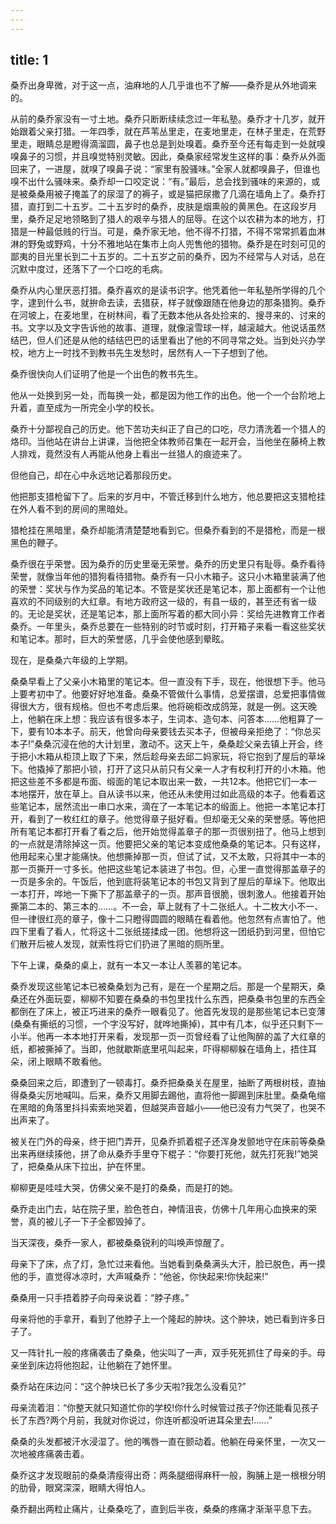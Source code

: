 ```yaml
---
---
---
```

title: 1
---



桑乔出身卑微，对于这一点，油麻地的人几乎谁也不了解——桑乔是从外地调来的。

从前的桑乔家没有一寸土地。桑乔只断断续续念过一年私塾。桑乔才十几岁，就开始跟着父亲打猎。一年四季，就在芦苇丛里走，在麦地里走，在林子里走，在荒野里走，眼睛总是瞪得滴溜圆，鼻子也总是到处嗅着。桑乔至今还有每走到一处就嗅嗅鼻子的习惯，并且嗅觉特别灵敏。因此，桑桑家经常发生这样的事：桑乔从外面回来了，一进屋，就嗅了嗅鼻子说：“家里有股骚味。”全家人就都嗅鼻子，但谁也嗅不出什么骚味来。桑乔却一口咬定说：“有。”最后，总会找到骚味的来源的，或是被桑桑用被子掩盖了的尿湿了的褥子，或是猫把尿撒了几滴在墙角上了。桑乔打猎，直打到二十五岁。二十五岁时的桑乔，皮肤是烟熏般的黄黑色。在这段岁月里，桑乔足足地领略到了猎人的艰辛与猎人的屈辱。在这个以农耕为本的地方，打猎是一种最低贱的行当。可是，桑乔家无地，他不得不打猎，不得不常常抓着血淋淋的野兔或野鸡，十分不雅地站在集市上向人兜售他的猎物。桑乔是在时刻可见的鄙夷的目光里长到二十五岁的。二十五岁之前的桑乔，因为不经常与人对话，总在沉默中度过，还落下了一个口吃的毛病。

桑乔从内心里厌恶打猎。桑乔喜欢的是读书识字。他凭着他一年私塾所学得的几个字，逮到什么书，就拚命去读，去猎获，样子就像跟随在他身边的那条猎狗。桑乔在河坡上，在麦地里，在树林间，看了无数本他从各处捡来的、搜寻来的、讨来的书。文字以及文字告诉他的故事、道理，就像滚雪球一样，越滚越大。他说话虽然结巴，但人们还是从他的结结巴巴的话里看出了他的不同寻常之处。当到处兴办学校，地方上一时找不到教书先生发愁时，居然有人一下子想到了他。

桑乔很快向人们证明了他是一个出色的教书先生。

他从一处换到另一处，而每换一处，都是因为他工作的出色。他一个一个台阶地上升着，直至成为一所完全小学的校长。

桑乔十分鄙视自己的历史。他下苦功夫纠正了自己的口吃，尽力清洗着一个猎人的烙印。当他站在讲台上讲课，当他把全体教师召集在一起开会，当他坐在藤椅上教人排戏，竟然没有人再能从他身上看出一丝猎人的痕迹来了。

但他自己，却在心中永远地记着那段历史。

他把那支猎枪留下了。后来的岁月中，不管迁移到什么地方，他总要把这支猎枪挂在外人看不到的房间的黑暗处。

猎枪挂在黑暗里，桑乔却能清清楚楚地看到它。但桑乔看到的不是猎枪，而是一根黑色的鞭子。

桑乔很在乎荣誉。因为桑乔的历史里毫无荣誉。桑乔的历史里只有耻辱。桑乔看待荣誉，就像当年他的猎狗看待猎物。桑乔有一只小木箱子。这只小木箱里装满了他的荣誉：奖状与作为奖品的笔记本。不管是奖状还是笔记本，那上面都有一个让他喜欢的不同级别的大红章。有地方政府这一级的，有县一级的，甚至还有省一级的。无论是奖状，还是笔记本，那上面所写着的都大同小异：奖给先进教育工作者桑乔。一年里头，桑乔总要在一些特别的时节或时刻，打开箱子来看一看这些奖状和笔记本。那时，巨大的荣誉感，几乎会使他感到晕眩。

现在，是桑桑六年级的上学期。

桑桑早看上了父亲小木箱里的笔记本。但一直没有下手，现在，他很想下手。他马上要考初中了。他要好好地准备。桑桑不管做什么事情，总爱摆谱，总爱把事情做得很大方，很有规格。但也不考虑后果。他将碗柜改成鸽笼，就是一例。这天晚上，他躺在床上想：我应该有很多本子，生词本、造句本、问答本……他粗算了一下，要有10本本子。前天，他曾向母亲要钱去买本子，但被母亲拒绝了：“你总买本子!”桑桑沉浸在他的大计划里，激动不。这天上午，桑桑趁父亲去镇上开会，终于把小木箱从柜顶上取了下来，然后趁母亲去邱二妈家玩，将它抱到了屋后的草垛下。他撬掉了那把小锁，打开了这只从前只有父亲一人才有权利打开的小木箱。他把这些差不多都是布面、缎面的笔记本取出来一数，一共12本。他把它们一本一本地摆开，放在草上。自从读书以来，他还从未使用过如此高级的本子。他看着这些笔记本，居然流出一串口水来，滴在了一本笔记本的缎面上。他把一本笔记本打开，看到了一枚红红的章子。他觉得章子挺好看。但却毫无父亲的荣誉感。等他把所有笔记本都打开看了看之后，他开始觉得盖章子的那一页很别扭了。他马上想到的一点就是清除掉这一页。他要把父亲的笔记本变成他桑桑的笔记本。只有这样，他用起来心里才能痛快。他想撕掉那一页，但试了试，又不太敢，只将其中一本的那一页撕开一寸多长。他把这些笔记本装进了书包。但，心里一直觉得那盖章子的一页是多余的。午饭后，他到底将装笔记本的书包又背到了屋后的草垛下。他取出一本打开，哗地一下撕下了那盖章子的一页。那声音很脆，很刺激人。他接着开始撕第二本的、第三本的……。不一会，草上就有了十二张纸人。十二枚大小不一、但一律很红亮的章子，像十二只瞪得圆圆的眼睛在看着他。他忽然有点害怕了。他四下里看了看人，忙将这十二张纸搓揉成一团。他想将这一团纸扔到河里，但怕它们散开后被人发现，就索性将它们扔进了黑暗的厕所里。

下午上课，桑桑的桌上，就有一本又一本让人羡慕的笔记本。

桑乔发现这些笔记本已被桑桑划为己有，是在一个星期之后。那是一个星期天，桑桑还在外面玩耍，柳柳不知要在桑桑的书包里找什么东西，把桑桑书包里的东西全都倒在了床上，被正巧进来的桑乔一眼看见了。他首先发现的是那些笔记本已变薄(桑桑有撕纸的习惯，一个字没写好，就哗地撕掉)，其中有几本，似乎还只剩下一小半。他再一本本地打开来看，发现那一页一页曾经看了让他陶醉的盖了大红章的纸，都被撕掉了。当即，他就歇斯底里吼叫起来，吓得柳柳躲在墙角上，捂住耳朵，闭上眼睛不敢看他。

桑桑回来之后，即遭到了一顿毒打。桑乔把桑桑关在屋里，抽断了两根树枝，直抽得桑桑尖厉地喊叫。后来，桑乔又用脚去踢他，直将他一脚踢到床肚里。桑桑龟缩在黑暗的角落里抖抖索索地哭着，但越哭声音越小——他已没有力气哭了，也哭不出声来了。

被关在门外的母亲，终于把门弄开，见桑乔抓着棍子还浑身发颤地守在床前等桑桑出来再继续揍他，拼了命从桑乔手里夺下棍子：“你要打死他，就先打死我!”她哭了，把桑桑从床下拉出，护在怀里。

柳柳更是哇哇大哭，仿佛父亲不是打的桑桑，而是打的她。

桑乔走出门去，站在院子里，脸色苍白，神情沮丧，仿佛十几年用心血换来的荣誉，真的被儿子一下子全都毁掉了。

当天深夜，桑乔一家人，都被桑桑锐利的叫唤声惊醒了。

母亲下了床，点了灯，急忙过来看他。当她看到桑桑满头大汗，脸已脱色，再一摸他的手，直觉得冰凉时，大声喊桑乔：“他爸，你快起来!你快起来!”

桑桑用一只手捂着脖子向母亲说着：“脖子疼。”

母亲将他的手拿开，看到了他脖子上一个隆起的肿块。这个肿块，她已看到许多日子了。

又一阵针扎一般的疼痛袭击了桑桑，他尖叫了一声，双手死死抓住了母亲的手。母亲坐到床边将他抱起，让他躺在了她怀里。

桑乔站在床边问：“这个肿块已长了多少天啦?我怎么没看见?”

母亲流着泪：“你整天就只知道忙你的学校!你什么时候管过孩子?你还能看见孩子长了东西?两个月前，我就对你说过，你连听都没听进耳朵里去!……”

桑桑的头发都被汗水浸湿了。他的嘴唇一直在颤动着。他躺在母亲怀里，一次又一次地被疼痛袭击着。

桑乔这才发现眼前的桑桑清瘦得出奇：两条腿细得麻秆一般，胸脯上是一根根分明的肋骨，眼窝深深，眼睛大得怕人。

桑乔翻出两粒止痛片，让桑桑吃了，直到后半夜，桑桑的疼痛才渐渐平息下去。
